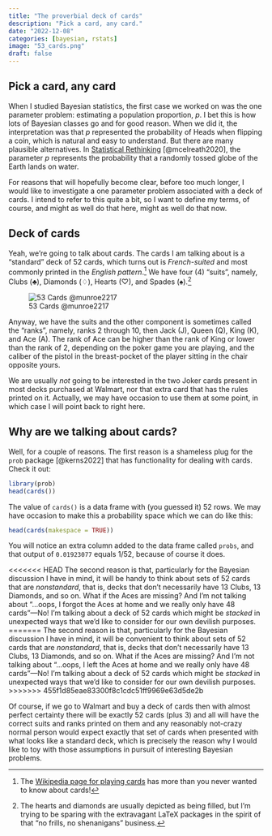 ```yaml
---
title: "The proverbial deck of cards"
description: "Pick a card, any card."
date: "2022-12-08"
categories: [bayesian, rstats]
image: "53_cards.png"
draft: false
---
```


## Pick a card, any card

When I studied Bayesian statistics, the first case we worked on was the one parameter problem: estimating a population proportion, $p$. I bet this is how lots of Bayesian classes go and for good reason. When we did it, the interpretation was that $p$ represented the probability of Heads when flipping a coin, which is natural and easy to understand. But there are many plausible alternatives. In [Statistical Rethinking](https://xcelab.net/rm/statistical-rethinking/) [@mcelreath2020], the parameter $p$ represents the probability that a randomly tossed globe of the Earth lands on water.

For reasons that will hopefully become clear, before too much longer, I would like to investigate a one parameter problem associated with a deck of cards. I intend to refer to this quite a bit, so I want to define my terms, of course, and might as well do that here, might as well do that now.

## Deck of cards

Yeah, we're going to talk about cards. The cards I am talking about is a "standard" deck of 52 cards, which turns out is *French-suited* and most commonly printed in the *English pattern*.[^1] We have four (4) "suits", namely, Clubs ($\clubsuit$), Diamonds ($\diamondsuit$), Hearts ($\heartsuit$), and Spades ($\spadesuit$).[^2]

[^1]: The [Wikipedia page for playing cards](https://en.wikipedia.org/wiki/Playing_card) has more than you never wanted to know about cards!

[^2]: The hearts and diamonds are usually depicted as being filled, but I'm trying to be sparing with the extravagant LaTeX packages in the spirit of that "no frills, no shenanigans" business.

![53 Cards @munroe2217](53_cards.png "53 Cards"){.preview-image}

Anyway, we have the suits and the other component is sometimes called the "ranks", namely, ranks 2 through 10, then Jack (J), Queen (Q), King (K), and Ace (A). The rank of Ace can be higher than the rank of King or lower than the rank of 2, depending on the poker game you are playing, and the caliber of the pistol in the breast-pocket of the player sitting in the chair opposite yours.

::: callout-note
We are usually *not* going to be interested in the two Joker cards present in most decks purchased at Walmart, nor that extra card that has the rules printed on it. Actually, we may have occasion to use them at some point, in which case I will point back to right here.
:::

## Why are we talking about cards?

Well, for a couple of reasons. The first reason is a shameless plug for the `prob` package [@kerns2022] that has functionality for dealing with cards. Check it out:

```r
library(prob)
head(cards())
```

The value of `cards()` is a data frame with (you guessed it) 52 rows. We may have occasion to make this a probability space which we can do like this:

```r
head(cards(makespace = TRUE))
```

You will notice an extra column added to the data frame called `probs`, and that output of `0.01923077` equals $1/52$, because of course it does.

<<<<<<< HEAD
The second reason is that, particularly for the Bayesian discussion I have in mind, it will be handy to think about sets of 52 cards that are *nonstandard*, that is, decks that don't necessarily have 13 Clubs, 13 Diamonds, and so on. What if the Aces are missing? And I'm not talking about "...oops, I forgot the Aces at home and we really only have 48 cards"---No! I'm talking about a deck of 52 cards which might be *stacked* in unexpected ways that we'd like to consider for our own devilish purposes.
=======
The second reason is that, particularly for the Bayesian discussion I have in mind, it will be convenient to think about sets of 52 cards that are *nonstandard*, that is, decks that don't necessarily have 13 Clubs, 13 Diamonds, and so on. What if the Aces are missing? And I'm not talking about "...oops, I left the Aces at home and we really only have 48 cards"---No! I'm talking about a deck of 52 cards which might be *stacked* in unexpected ways that we'd like to consider for our own devilish purposes.
>>>>>>> 455f1d85eae83300f8c1cdc51ff9969e63d5de2b

Of course, if we go to Walmart and buy a deck of cards then with almost perfect certainty there will be exactly 52 cards (plus 3) and all will have the correct suits and ranks printed on them and any reasonably not-crazy normal person would expect exactly that set of cards when presented with what looks like a standard deck, which is precisely the reason why I would like to toy with those assumptions in pursuit of interesting Bayesian problems.
